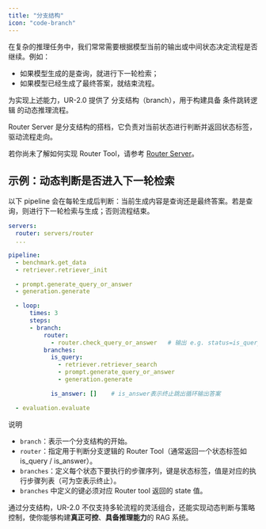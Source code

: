 ```yaml
---
title: "分支结构"
icon: "code-branch"
---
```


在复杂的推理任务中，我们常常需要根据模型当前的输出或中间状态决定流程是否继续。例如：

- 如果模型生成的是查询，就进行下一轮检索；
- 如果模型已经生成了最终答案，就结束流程。

为实现上述能力，UR-2.0 提供了 分支结构（branch），用于构建具备 条件跳转逻辑 的动态推理流程。

<Check>Router Server 是分支结构的搭档，它负责对当前状态进行判断并返回状态标签，驱动流程走向。</Check>

<Note>若你尚未了解如何实现 Router Tool，请参考 [Router Server](/pages/cn/tutorials/part_1/router)。</Note>

## 示例：动态判断是否进入下一轮检索

以下 pipeline 会在每轮生成后判断：当前生成内容是查询还是最终答案。若是查询，则进行下一轮检索与生成；否则流程结束。

```yaml
servers:
  router: servers/router
  ...

pipeline:
  - benchmark.get_data
  - retriever.retriever_init

  - prompt.generate_query_or_answer
  - generation.generate

  - loop:
      times: 3         
      steps:
      - branch:
          router:
            - router.check_query_or_answer   # 输出 e.g. status=is_query/is_answer
          branches:
            is_query:
              - retriever.retriever_search
              - prompt.generate_query_or_answer
              - generation.generate

            is_answer: []    # is_answer表示终止跳出循环输出答案

  - evaluation.evaluate
```

说明
- `branch`：表示一个分支结构的开始。
- `router`：指定用于判断分支逻辑的 Router Tool（通常返回一个状态标签如 is_query / is_answer）。
- `branches`：定义每个状态下要执行的步骤序列，键是状态标签，值是对应的执行步骤列表（可为空表示终止）。
- `branches` 中定义的键必须对应 Router tool 返回的 state 值。

通过分支结构，UR-2.0 不仅支持多轮流程的灵活组合，还能实现动态判断与策略控制，使你能够构建**真正可控**、**具备推理能力**的 RAG 系统。